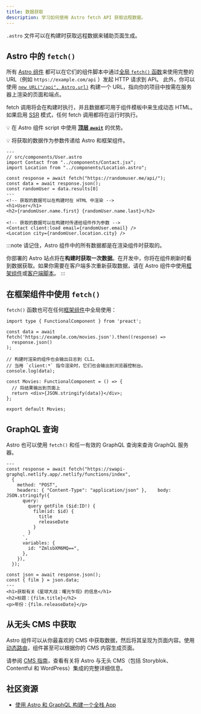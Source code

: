 ```yaml
---
title: 数据获取
description: 学习如何使用 Astro fetch API 获取远程数据。
---
```

`.astro` 文件可以在构建时获取远程数据来辅助页面生成。


## Astro 中的 `fetch()`

所有 [Astro 组件](/zh-cn/basics/astro-components/) 都可以在它们的组件脚本中通过[全局 `fetch()` 函数](https://developer.mozilla.org/zh-CN/docs/Web/API/fetch)来使用完整的 URL（例如 `https://example.com/api` ）发起 HTTP 请求到 API。
此外，你可以使用 [`new URL("/api", Astro.url)`](/zh-cn/reference/api-reference/#url) 构建一个 URL，指向你的项目中按需在服务器上渲染的页面和端点。

fetch 调用将会在构建时执行，并且数据都可用于组件模板中来生成动态 HTML。如果启用 [SSR](/zh-cn/guides/on-demand-rendering/) 模式，任何 fetch 调用都将在运行时执行。

💡 在 Astro 组件 script 中使用 [**顶层 `await`**](https://developer.mozilla.org/zh-CN/docs/Web/JavaScript/Reference/Operators/await#top_level_await) 的优势。

💡 将获取的数据作为参数传递给 Astro 和框架组件。

```astro /await fetch\\(.*?\\)/
---
// src/components/User.astro
import Contact from "../components/Contact.jsx";
import Location from "../components/Location.astro";

const response = await fetch("https://randomuser.me/api/");
const data = await response.json();
const randomUser = data.results[0]
---
<!-- 获取的数据可以在构建时在 HTML 中渲染 -->
<h1>User</h1>
<h2>{randomUser.name.first} {randomUser.name.last}</h2>

<!-- 获取的数据可以在构建时传递给组件作为参数 -->
<Contact client:load email={randomUser.email} />
<Location city={randomUser.location.city} />
```

:::note
请记住，Astro 组件中的所有数据都是在渲染组件时获取的。

你部署的 Astro 站点将在**构建时获取一次数据**。在开发中，你将在组件刷新时看到数据获取。如果你需要在客户端多次重新获取数据，请在 Astro 组件中使用[框架组件](/zh-cn/guides/framework-components/)或[客户端脚本](/zh-cn/guides/client-side-scripts/)。
:::

## 在框架组件中使用 `fetch()`

`fetch()` 函数也可在任何[框架组件](/zh-cn/guides/framework-components/)中全局使用：

```tsx title="src/components/Movies.tsx" /await fetch\\(.*?\\)/
import type { FunctionalComponent } from 'preact';

const data = await fetch('https://example.com/movies.json').then((response) =>
  response.json()
);

// 构建时渲染的组件也会输出日志到 CLI。
// 当用 `client:*` 指令渲染时，它们也会输出到浏览器控制台。
console.log(data);

const Movies: FunctionalComponent = () => {
  // 将结果输出到页面上
  return <div>{JSON.stringify(data)}</div>;
};

export default Movies;
```

## GraphQL 查询

Astro 也可以使用 `fetch()` 和任一有效的 GraphQL 查询来查询 GraphQL 服务器。

```astro title="src/components/Film.astro" "await fetch"
---
const response = await fetch("https://swapi-graphql.netlify.app/.netlify/functions/index",
  {
    method: "POST",
    headers: { "Content-Type": "application/json" },    body: JSON.stringify({
      query: `
        query getFilm ($id:ID!) {
          film(id: $id) {
            title
            releaseDate
          }
        }
      `,
      variables: {
        id: "ZmlsbXM6MQ==",
      },
    }),
  });

const json = await response.json();
const { film } = json.data;
---
<h1>获取有关《星球大战：曙光乍现》的信息</h1>
<h2>标题：{film.title}</h2>
<p>年份：{film.releaseDate}</p>
```

## 从无头 CMS 中获取

Astro 组件可以从你最喜欢的 CMS 中获取数据，然后将其呈现为页面内容。使用[动态路由](/zh-cn/guides/routing/#动态路由)，组件甚至可以根据你的 CMS 内容生成页面。

请参阅 [CMS 指南](/zh-cn/guides/cms/)，查看有关将 Astro 与无头 CMS（包括 Storyblok、Contentful 和 WordPress）集成的完整详细信息。


## 社区资源

- [使用 Astro 和 GraphQL 构建一个全栈 App](https://robkendal.co.uk/blog/how-to-build-astro-site-with-graphql/)
